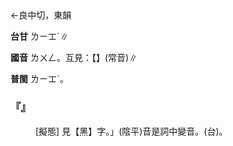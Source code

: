 
=={{ruby|隆|ㄌㄨㄥ}}==

←良中切，東韻{{ruby|＝|ㄌㄨㄥˊ}}

'''台甘''' <rt>ㄌㄧㆲˊ</rt>∥

'''國音''' <rt>ㄌㄨㄥ</rt>。互見：【{{ruby|隆|ㄌㄨㄥˊ}}】(常音)∥

'''普閩''' <rt>ㄌㄧㆲˊ</rt>。

    

==='''『{{ruby|黑|ㄏㄟ}}{{ruby|咕|ㄍㄨ}}{{ruby|隆|ㄌㄨㄥ}}{{ruby|冬|ㄉㄨㄥ}}』'''===
: [擬態] 見【黑】字。{{ruby|「|ㄌㄨㄥ}}」(陰平)音是詞中變音。(台){{ruby|暗|ㆰ˪}}{{ruby|暝|ㄇㄧˊ}}{{ruby|摸|ㄇㆦ}}{{ruby|/|ㆠㆦ}}。
    
